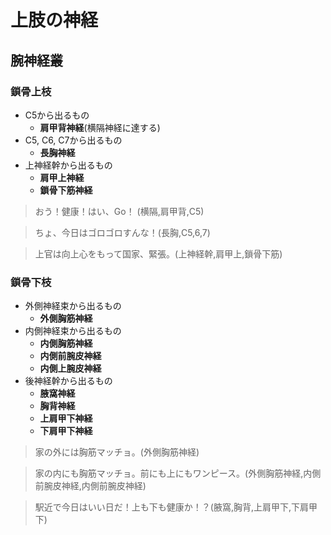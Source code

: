 # 上肢の神経

## 腕神経叢
### 鎖骨上枝
- C5から出るもの
    - **肩甲背神経**(横隔神経に達する)
- C5, C6, C7から出るもの
    - **長胸神経**
- 上神経幹から出るもの
    - **肩甲上神経**
    - **鎖骨下筋神経**

> おう！健康！はい、Go！ (横隔,肩甲背,C5)

> ちょ、今日はゴロゴロすんな！(長胸,C5,6,7)

> 上官は向上心をもって国家、緊張。(上神経幹,肩甲上,鎖骨下筋)

### 鎖骨下枝
- 外側神経束から出るもの
    - **外側胸筋神経**
- 内側神経束から出るもの
    - **内側胸筋神経**
    - **内側前腕皮神経**
    - **内側上腕皮神経**
- 後神経幹から出るもの
    - **腋窩神経**
    - **胸背神経**
    - **上肩甲下神経**
    - **下肩甲下神経**

> 家の外には胸筋マッチョ。(外側胸筋神経)

> 家の内にも胸筋マッチョ。前にも上にもワンピース。(外側胸筋神経,内側前腕皮神経,内側前腕皮神経)

> 駅近で今日はいい日だ！上も下も健康か！？(腋窩,胸背,上肩甲下,下肩甲下)
